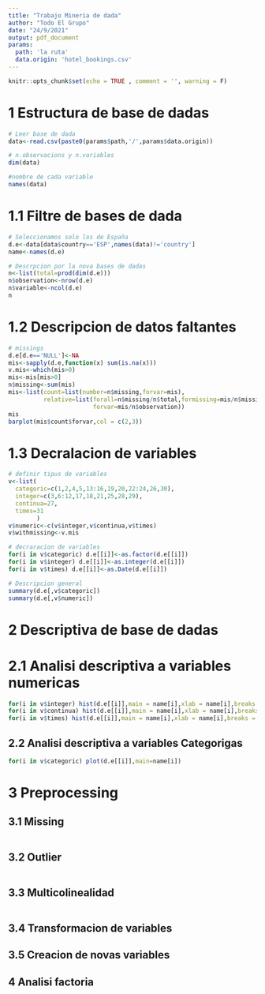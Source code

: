 ---
title: "Trabajo Mineria de dada"
author: "Todo El Grupo"
date: "24/9/2021"
output: pdf_document
params:
  path: 'la ruta'
  data.origin: 'hotel_bookings.csv'
---

```{r setup, include=FALSE}
knitr::opts_chunk$set(echo = TRUE , comment = '', warning = F)
```

# 1 Estructura de base de dadas

```{r Data Read}
# Leer base de dada
data<-read.csv(paste0(params$path,'/',params$data.origin))

# n.observacions y n.variables
dim(data)

#nombre de cada variable
names(data)
```

# 1.1 Filtre de bases de dada

```{r Data Selection}
# Seleccionamos solo los de España
d.e<-data[data$country=='ESP',names(data)!='country']
name<-names(d.e)

# Descrpcion por la nova bases de dadas
n<-list(total=prod(dim(d.e)))
n$observation<-nrow(d.e)
n$variable<-ncol(d.e)
n
```

# 1.2 Descripcion de datos faltantes

```{r missing description}
# missings
d.e[d.e=='NULL']<-NA
mis<-sapply(d.e,function(x) sum(is.na(x)))
v.mis<-which(mis>0)
mis<-mis[mis>0]
n$missing<-sum(mis)
mis<-list(count=list(number=n$missing,forvar=mis),
          relative=list(forall=n$missing/n$total,formissing=mis/n$missing,
                        forvar=mis/n$observation))
mis
barplot(mis$count$forvar,col = c(2,3))
```

# 1.3 Decralacion de variables

```{r Data Decralation}
# definir tipus de variables
v<-list(
  categoric=c(1,2,4,5,13:16,19,20,22:24,26,30),
  integer=c(3,6:12,17,18,21,25,28,29),
  continua=27,
  times=31
        )
v$numeric<-c(v$integer,v$continua,v$times)
v$withmissing<-v.mis

# decraracion de variables
for(i in v$categoric) d.e[[i]]<-as.factor(d.e[[i]])
for(i in v$integer) d.e[[i]]<-as.integer(d.e[[i]])
for(i in v$times) d.e[[i]]<-as.Date(d.e[[i]])

# Descripcion general
summary(d.e[,v$categoric])
summary(d.e[,v$numeric])
```

# 2 Descriptiva de base de dadas

# 2.1 Analisi descriptiva a variables numericas

```{r}
for(i in v$integer) hist(d.e[[i]],main = name[i],xlab = name[i],breaks = 100)
for(i in v$continua) hist(d.e[[i]],main = name[i],xlab = name[i],breaks = 100)
for(i in v$times) hist(d.e[[i]],main = name[i],xlab = name[i],breaks = 100)
```

## 2.2 Analisi descriptiva a variables Categorigas

```{r}
for(i in v$categoric) plot(d.e[[i]],main=name[i])

```

# 3 Preprocessing

## 3.1 Missing

```{r}

```

## 3.2 Outlier

```{r}

```

## 3.3 Multicolinealidad

```{r}

```

## 3.4 Transformacion de variables

## 3.5 Creacion de novas variables

## 4 Analisi factoria


















